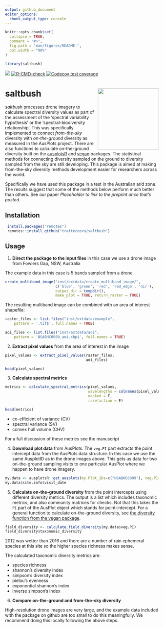 ```yaml
---
output: github_document
editor_options: 
  chunk_output_type: console
---
```


<!-- README.md is generated from README.Rmd. Please edit that file -->

```r
knitr::opts_chunk$set(
  collapse = TRUE,
  comment = "#>",
  fig.path = "man/figures/README-",
  out.width = "90%"
)

library(saltbush)
```

<!-- badges: start -->
[![](https://img.shields.io/badge/lifecycle-experimental-orange.svg)](https://lifecycle.r-lib.org/articles/stages.html#experimental)
[![R-CMD-check](https://github.com/traitecoevo/saltbush/actions/workflows/R-CMD-check.yaml/badge.svg)](https://github.com/traitecoevo/saltbush/actions/workflows/R-CMD-check.yaml)
[![Codecov test coverage](https://codecov.io/gh/traitecoevo/saltbush/graph/badge.svg)](https://app.codecov.io/gh/traitecoevo/saltbush)
<!-- badges: end -->

# saltbush <img src="man/figures/saltbush_hex.png" align="right" width="200"/>

*saltbush* processes drone imagery to calculate spectral diversity values as part of the assessment of the 'spectral variability hypothesis' or the 'spectral-biodiversity relationship'. This was specifically implemented to connect *from-the-sky* diversity with *on-the-ground* diversity as measured in the AusPlots project. There are also functions to calculate on-the-ground diversity built on the [ausplotsR](https://github.com/ternaustralia/ausplotsR) and [vegan](https://github.com/vegandevs/vegan) packages.  The statistical methods for connecting diversity sampled on the ground to diversity sampled from the sky are still developing.  This package is aimed at making from-the-sky diversity methods development easier for researchers across the world. 

Specifically we have used this package in a test in the Australian arid zone.  The results suggest that some of the methods below perform much better than others.  See our paper *Placeholder to link to the preprint once that's posted.*

## Installation

```r
 install.packages("remotes")
 remotes::install_github("traitecoevo/saltbush")
```

## Usage

1. **Direct the package to the input files** in this case we use a drone image from Fowlers Gap, NSW, Australia

The example data in this case is 5 bands sampled from a drone
```r
create_multiband_image("inst/extdata/create_multiband_image/",
                       c('blue', 'green', 'red', 'red_edge', 'nir'), 
                       output_dir = tempdir(),
                       make_plot = TRUE, return_raster = TRUE)
```


The resulting multiband image can be combined with an area of interest shapefile:

```r

raster_files <- list.files("inst/extdata/example",
    pattern = '.tif$', full.names = TRUE)

aoi_files <- list.files("inst/extdata/aoi",
    pattern = 'NSABHC0009_aoi.shp$', full.names = TRUE)


```

2. **Extract pixel values** from the area of interest in the image

```r

pixel_values <- extract_pixel_values(raster_files, 
                                     aoi_files)

head(pixel_values)  

```

3. **Calculate spectral metrics** 
```r

metrics <- calculate_spectral_metrics(pixel_values, 
                                      wavelengths = colnames(pixel_values[, 2:6]),
                                      masked = F,
                                      rarefaction = F)

head(metrics)

```

+ co-efficient of variance (CV)
+ spectral variance (SV)
+ convex hull volume (CHV)

For a full discussion of these metrics see the manuscript  

4. **Download plot data** from AusPlots. The `veg.PI` part extracts the point intercept data from the AusPlots data structure. In this case we use the same AusplotID as in the drone images above. This gets us data for two on-the-ground sampling visits to one particular AusPlot where we happen to have drone imagery. 

```r
my.data <- ausplotsR::get_ausplots(my.Plot_IDs=c("NSABHC0009"), veg.PI=TRUE)
my.data$site.info$visit_date
```


5. **Calculate on-the-ground diversity** from the point intercepts using different diversity metrics. The output is a list which includes taxonomic metrics, and also community matrices for checks.  Not that this takes the `PI` part of the AusPlot object which stands for point-intercept. For a general function to calculate on-the-ground diversity, see [the diversity function from the vegan package](https://rdrr.io/cran/vegan/man/diversity.html).  

```r
field_diversity <- calculate_field_diversity(my.data$veg.PI)
field_diversity$taxonomic_diversity
```

2012 was wetter than 2016 and there are a number of rain ephemeral species at this site so the higher species richness makes sense.  

The calculated taxonomic diversity metrics are:

+ species richness
+ shannon's diversity index
+ simpson's diversity index
+ pielou's evenness
+ exponential shannon's index
+ inverse simpson's index

6. **Compare on-the-ground and from-the-sky diversity**

High-resolution drone images are very large, and the example data included with the package on github are too small to do this meaningfully. We recommend doing this locally following the above steps.  
